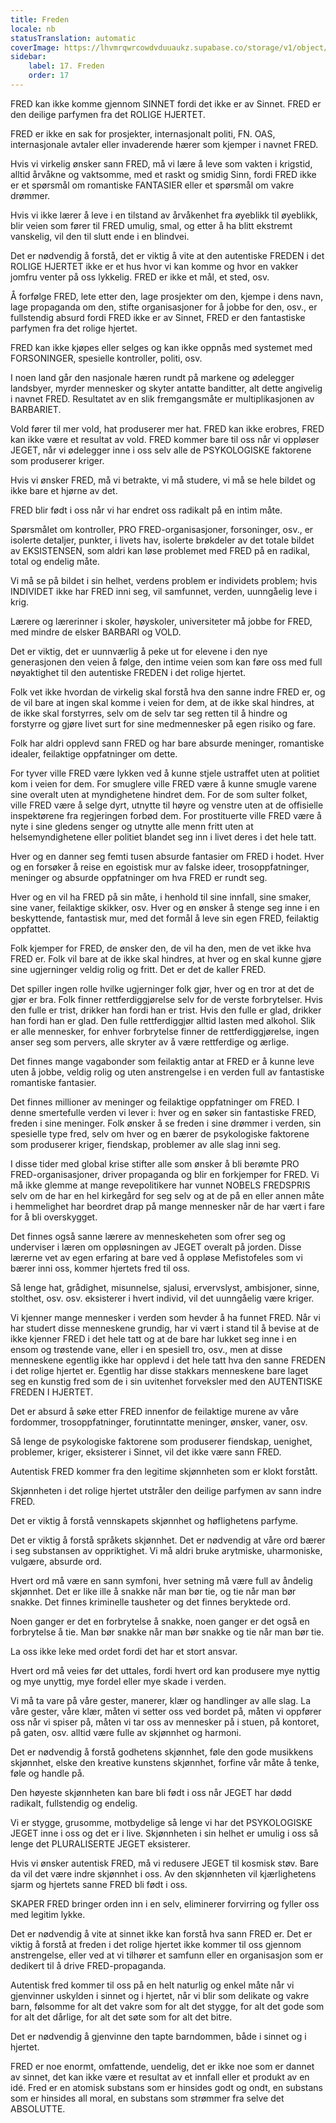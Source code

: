 ```yaml
---
title: Freden
locale: nb
statusTranslation: automatic
coverImage: https://lhvmrqwrcowdvduuaukz.supabase.co/storage/v1/object/public/strapi-uploads/small_cover-educacion-fundamental.webp-2d51a7828a2b1309555be27f7e2a61a0.webp
sidebar:
    label: 17. Freden
    order: 17
---
```

FRED kan ikke komme gjennom SINNET fordi det ikke er av Sinnet. FRED er den deilige parfymen fra det ROLIGE HJERTET.

FRED er ikke en sak for prosjekter, internasjonalt politi, FN. OAS, internasjonale avtaler eller invaderende hærer som kjemper i navnet FRED.

Hvis vi virkelig ønsker sann FRED, må vi lære å leve som vakten i krigstid, alltid årvåkne og vaktsomme, med et raskt og smidig Sinn, fordi FRED ikke er et spørsmål om romantiske FANTASIER eller et spørsmål om vakre drømmer.

Hvis vi ikke lærer å leve i en tilstand av årvåkenhet fra øyeblikk til øyeblikk, blir veien som fører til FRED umulig, smal, og etter å ha blitt ekstremt vanskelig, vil den til slutt ende i en blindvei.

Det er nødvendig å forstå, det er viktig å vite at den autentiske FREDEN i det ROLIGE HJERTET ikke er et hus hvor vi kan komme og hvor en vakker jomfru venter på oss lykkelig. FRED er ikke et mål, et sted, osv.

Å forfølge FRED, lete etter den, lage prosjekter om den, kjempe i dens navn, lage propaganda om den, stifte organisasjoner for å jobbe for den, osv., er fullstendig absurd fordi FRED ikke er av Sinnet, FRED er den fantastiske parfymen fra det rolige hjertet.

FRED kan ikke kjøpes eller selges og kan ikke oppnås med systemet med FORSONINGER, spesielle kontroller, politi, osv.

I noen land går den nasjonale hæren rundt på markene og ødelegger landsbyer, myrder mennesker og skyter antatte banditter, alt dette angivelig i navnet FRED. Resultatet av en slik fremgangsmåte er multiplikasjonen av BARBARIET.

Vold fører til mer vold, hat produserer mer hat. FRED kan ikke erobres, FRED kan ikke være et resultat av vold. FRED kommer bare til oss når vi oppløser JEGET, når vi ødelegger inne i oss selv alle de PSYKOLOGISKE faktorene som produserer kriger.

Hvis vi ønsker FRED, må vi betrakte, vi må studere, vi må se hele bildet og ikke bare et hjørne av det.

FRED blir født i oss når vi har endret oss radikalt på en intim måte.

Spørsmålet om kontroller, PRO FRED-organisasjoner, forsoninger, osv., er isolerte detaljer, punkter, i livets hav, isolerte brøkdeler av det totale bildet av EKSISTENSEN, som aldri kan løse problemet med FRED på en radikal, total og endelig måte.

Vi må se på bildet i sin helhet, verdens problem er individets problem; hvis INDIVIDET ikke har FRED inni seg, vil samfunnet, verden, uunngåelig leve i krig.

Lærere og lærerinner i skoler, høyskoler, universiteter må jobbe for FRED, med mindre de elsker BARBARI og VOLD.

Det er viktig, det er uunnværlig å peke ut for elevene i den nye generasjonen den veien å følge, den intime veien som kan føre oss med full nøyaktighet til den autentiske FREDEN i det rolige hjertet.

Folk vet ikke hvordan de virkelig skal forstå hva den sanne indre FRED er, og de vil bare at ingen skal komme i veien for dem, at de ikke skal hindres, at de ikke skal forstyrres, selv om de selv tar seg retten til å hindre og forstyrre og gjøre livet surt for sine medmennesker på egen risiko og fare.

Folk har aldri opplevd sann FRED og har bare absurde meninger, romantiske idealer, feilaktige oppfatninger om dette.

For tyver ville FRED være lykken ved å kunne stjele ustraffet uten at politiet kom i veien for dem. For smuglere ville FRED være å kunne smugle varene sine overalt uten at myndighetene hindret dem. For de som sulter folket, ville FRED være å selge dyrt, utnytte til høyre og venstre uten at de offisielle inspektørene fra regjeringen forbød dem. For prostituerte ville FRED være å nyte i sine gledens senger og utnytte alle menn fritt uten at helsemyndighetene eller politiet blandet seg inn i livet deres i det hele tatt.

Hver og en danner seg femti tusen absurde fantasier om FRED i hodet. Hver og en forsøker å reise en egoistisk mur av falske ideer, trosoppfatninger, meninger og absurde oppfatninger om hva FRED er rundt seg.

Hver og en vil ha FRED på sin måte, i henhold til sine innfall, sine smaker, sine vaner, feilaktige skikker, osv. Hver og en ønsker å stenge seg inne i en beskyttende, fantastisk mur, med det formål å leve sin egen FRED, feilaktig oppfattet.

Folk kjemper for FRED, de ønsker den, de vil ha den, men de vet ikke hva FRED er. Folk vil bare at de ikke skal hindres, at hver og en skal kunne gjøre sine ugjerninger veldig rolig og fritt. Det er det de kaller FRED.

Det spiller ingen rolle hvilke ugjerninger folk gjør, hver og en tror at det de gjør er bra. Folk finner rettferdiggjørelse selv for de verste forbrytelser. Hvis den fulle er trist, drikker han fordi han er trist. Hvis den fulle er glad, drikker han fordi han er glad. Den fulle rettferdiggjør alltid lasten med alkohol. Slik er alle mennesker, for enhver forbrytelse finner de rettferdiggjørelse, ingen anser seg som pervers, alle skryter av å være rettferdige og ærlige.

Det finnes mange vagabonder som feilaktig antar at FRED er å kunne leve uten å jobbe, veldig rolig og uten anstrengelse i en verden full av fantastiske romantiske fantasier.

Det finnes millioner av meninger og feilaktige oppfatninger om FRED. I denne smertefulle verden vi lever i: hver og en søker sin fantastiske FRED, freden i sine meninger. Folk ønsker å se freden i sine drømmer i verden, sin spesielle type fred, selv om hver og en bærer de psykologiske faktorene som produserer kriger, fiendskap, problemer av alle slag inni seg.

I disse tider med global krise stifter alle som ønsker å bli berømte PRO FRED-organisasjoner, driver propaganda og blir en forkjemper for FRED. Vi må ikke glemme at mange revepolitikere har vunnet NOBELS FREDSPRIS selv om de har en hel kirkegård for seg selv og at de på en eller annen måte i hemmelighet har beordret drap på mange mennesker når de har vært i fare for å bli overskygget.

Det finnes også sanne lærere av menneskeheten som ofrer seg og underviser i læren om oppløsningen av JEGET overalt på jorden. Disse lærerne vet av egen erfaring at bare ved å oppløse Mefistofeles som vi bærer inni oss, kommer hjertets fred til oss.

Så lenge hat, grådighet, misunnelse, sjalusi, ervervslyst, ambisjoner, sinne, stolthet, osv. osv. eksisterer i hvert individ, vil det uunngåelig være kriger.

Vi kjenner mange mennesker i verden som hevder å ha funnet FRED. Når vi har studert disse menneskene grundig, har vi vært i stand til å bevise at de ikke kjenner FRED i det hele tatt og at de bare har lukket seg inne i en ensom og trøstende vane, eller i en spesiell tro, osv., men at disse menneskene egentlig ikke har opplevd i det hele tatt hva den sanne FREDEN i det rolige hjertet er. Egentlig har disse stakkars menneskene bare laget seg en kunstig fred som de i sin uvitenhet forveksler med den AUTENTISKE FREDEN I HJERTET.

Det er absurd å søke etter FRED innenfor de feilaktige murene av våre fordommer, trosoppfatninger, forutinntatte meninger, ønsker, vaner, osv.

Så lenge de psykologiske faktorene som produserer fiendskap, uenighet, problemer, kriger, eksisterer i Sinnet, vil det ikke være sann FRED.

Autentisk FRED kommer fra den legitime skjønnheten som er klokt forstått.

Skjønnheten i det rolige hjertet utstråler den deilige parfymen av sann indre FRED.

Det er viktig å forstå vennskapets skjønnhet og høflighetens parfyme.

Det er viktig å forstå språkets skjønnhet. Det er nødvendig at våre ord bærer i seg substansen av oppriktighet. Vi må aldri bruke arytmiske, uharmoniske, vulgære, absurde ord.

Hvert ord må være en sann symfoni, hver setning må være full av åndelig skjønnhet. Det er like ille å snakke når man bør tie, og tie når man bør snakke. Det finnes kriminelle tausheter og det finnes beryktede ord.

Noen ganger er det en forbrytelse å snakke, noen ganger er det også en forbrytelse å tie. Man bør snakke når man bør snakke og tie når man bør tie.

La oss ikke leke med ordet fordi det har et stort ansvar.

Hvert ord må veies før det uttales, fordi hvert ord kan produsere mye nyttig og mye unyttig, mye fordel eller mye skade i verden.

Vi må ta vare på våre gester, manerer, klær og handlinger av alle slag. La våre gester, våre klær, måten vi setter oss ved bordet på, måten vi oppfører oss når vi spiser på, måten vi tar oss av mennesker på i stuen, på kontoret, på gaten, osv. alltid være fulle av skjønnhet og harmoni.

Det er nødvendig å forstå godhetens skjønnhet, føle den gode musikkens skjønnhet, elske den kreative kunstens skjønnhet, forfine vår måte å tenke, føle og handle på.

Den høyeste skjønnheten kan bare bli født i oss når JEGET har dødd radikalt, fullstendig og endelig.

Vi er stygge, grusomme, motbydelige så lenge vi har det PSYKOLOGISKE JEGET inne i oss og det er i live. Skjønnheten i sin helhet er umulig i oss så lenge det PLURALISERTE JEGET eksisterer.

Hvis vi ønsker autentisk FRED, må vi redusere JEGET til kosmisk støv. Bare da vil det være indre skjønnhet i oss. Av den skjønnheten vil kjærlighetens sjarm og hjertets sanne FRED bli født i oss.

SKAPER FRED bringer orden inn i en selv, eliminerer forvirring og fyller oss med legitim lykke.

Det er nødvendig å vite at sinnet ikke kan forstå hva sann FRED er. Det er viktig å forstå at freden i det rolige hjertet ikke kommer til oss gjennom anstrengelse, eller ved at vi tilhører et samfunn eller en organisasjon som er dedikert til å drive FRED-propaganda.

Autentisk fred kommer til oss på en helt naturlig og enkel måte når vi gjenvinner uskylden i sinnet og i hjertet, når vi blir som delikate og vakre barn, følsomme for alt det vakre som for alt det stygge, for alt det gode som for alt det dårlige, for alt det søte som for alt det bitre.

Det er nødvendig å gjenvinne den tapte barndommen, både i sinnet og i hjertet.

FRED er noe enormt, omfattende, uendelig, det er ikke noe som er dannet av sinnet, det kan ikke være et resultat av et innfall eller et produkt av en idé. Fred er en atomisk substans som er hinsides godt og ondt, en substans som er hinsides all moral, en substans som strømmer fra selve det ABSOLUTTE.

